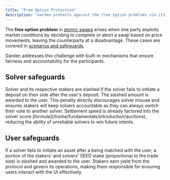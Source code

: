 ```yaml
---
title: "Free Option Protection"
description: "Garden protects against the free option problems via its incentive structure"
---
```


The **free option problem** in [atomic swaps](/home/fundamentals/introduction/atomic-swaps) arises when one party exploits market conditions by deciding to complete or abort a swap based on price movements, leaving the counterparty at a disadvantage. These cases are covered in [scenarios and safeguards](/home/fundamentals/introduction/atomic-swaps#scenarios-and-safeguards).

Garden addresses this challenge with built-in mechanisms that ensure fairness and accountability for the participants.

## Solver safeguards

<CardGroup cols={1}>
  <Card title="Trade Success Insurance" icon="shield">
    Solver and its respective stakers are slashed if the solver fails to initiate a deposit on their side after the user's deposit. The slashed amount is awarded to the user.
  </Card>
  <Card title="Accountability Mechanism" icon="users">
    This penalty directly discourages solver misuse and ensures stakers will keep solvers accountable as they can always switch their vote to another solver.
  </Card>
  <Card title="Performance Scoring" icon="chart-line">
    Settlement speed is already factored into the solver score [formula](/home/fundamentals/introduction/auctions), reducing the ability of unreliable solvers to win future intents.
  </Card>
</CardGroup>

## User safeguards

<Warning>
If a solver fails to initiate an asset after a being matched with the user, a portion of the stakers' and solvers' SEED stake (proportional to the trade size) is slashed and awarded to the user.
</Warning>

<Note>
Stakers earn yield from the protocol and govern its operations, making them responsible for ensuring users interact with the UI effectively.
</Note> 